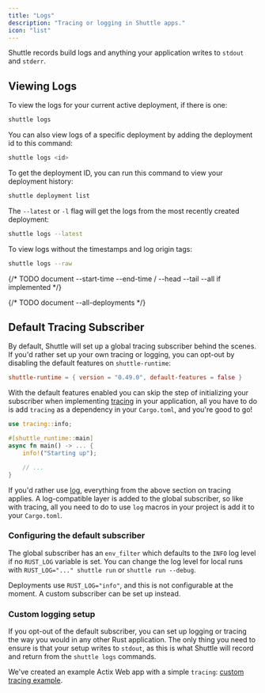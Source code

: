 ```yaml
---
title: "Logs"
description: "Tracing or logging in Shuttle apps."
icon: "list"
---
```


Shuttle records build logs and anything your application writes to `stdout` and `stderr`.

## Viewing Logs

To view the logs for your current active deployment, if there is one:

```bash
shuttle logs
```

You can also view logs of a specific deployment by adding the deployment id to this command:

```bash
shuttle logs <id>
```

To get the deployment ID, you can run this command to view your deployment history:

```bash
shuttle deployment list
```

The `--latest` or `-l` flag will get the logs from the most recently created deployment:

```bash
shuttle logs --latest
```

To view logs without the timestamps and log origin tags:

```bash
shuttle logs --raw
```

{/* TODO document --start-time --end-time / --head --tail --all if implemented */}

{/* TODO document --all-deployments */}

## Default Tracing Subscriber

By default, Shuttle will set up a global tracing subscriber behind the scenes.
If you'd rather set up your own tracing or logging, you can opt-out by disabling the default features on `shuttle-runtime`:

```toml Cargo.toml
shuttle-runtime = { version = "0.49.0", default-features = false }
```

With the default features enabled you can skip the step of initializing your subscriber when implementing [tracing](https://docs.rs/tracing/latest/tracing/)
in your application, all you have to do is add `tracing` as a dependency in your `Cargo.toml`, and you're good to go!

```rust
use tracing::info;

#[shuttle_runtime::main]
async fn main() -> ... {
    info!("Starting up");

    // ...
}
```

If you'd rather use [log](https://docs.rs/log/latest/log/), everything from the above section on tracing applies.
A log-compatible layer is added to the global subscriber, so like with tracing, all you need to do to use `log` macros
in your project is add it to your `Cargo.toml`.

### Configuring the default subscriber

The global subscriber has an `env_filter` which defaults to the `INFO` log level if no `RUST_LOG` variable is set.
You can change the log level for local runs with `RUST_LOG="..." shuttle run` or `shuttle run --debug`.

Deployments use `RUST_LOG="info"`, and this is not configurable at the moment. A custom subscriber can be set up instead.

### Custom logging setup

If you opt-out of the default subscriber, you can set up logging or tracing the way you would in any other Rust application.
The only thing you need to ensure is that your setup writes to `stdout`, as this is what Shuttle will record and return from
the `shuttle logs` commands.

We've created an example Actix Web app with a simple `tracing`: [custom tracing example](https://github.com/shuttle-hq/shuttle-examples/tree/main/tracing/custom-tracing-subscriber).
